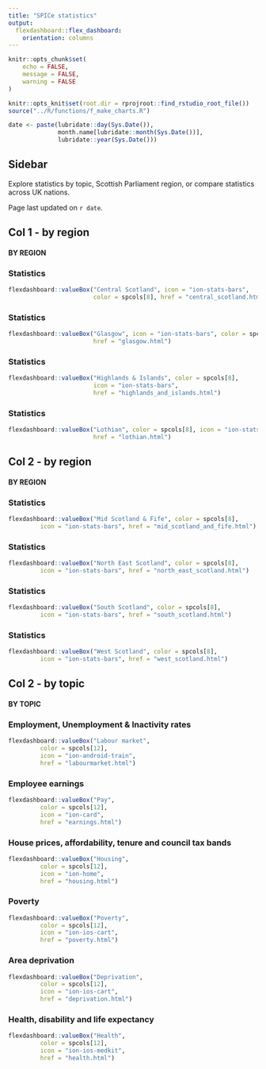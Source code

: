 ```yaml
---
title: "SPICe statistics"
output: 
  flexdashboard::flex_dashboard:
    orientation: columns
---
```


```r

knitr::opts_chunk$set(
	echo = FALSE,
	message = FALSE,
	warning = FALSE
)

knitr::opts_knit$set(root.dir = rprojroot::find_rstudio_root_file())
source("../R/functions/f_make_charts.R")

date <- paste(lubridate::day(Sys.Date()),
              month.name[lubridate::month(Sys.Date())], 
              lubridate::year(Sys.Date()))

```

## Sidebar {.sidebar}

Explore statistics by topic, Scottish Parliament region, or compare statistics across UK nations.

Page last updated on `r date`.

## Col 1 - by region

####  **BY REGION**

### Statistics

```r
flexdashboard::valueBox("Central Scotland", icon = "ion-stats-bars", 
                        color = spcols[8], href = "central_scotland.html")
```

### Statistics

```r
flexdashboard::valueBox("Glasgow", icon = "ion-stats-bars", color = spcols[8],
                        href = "glasgow.html")
```

### Statistics

```r
flexdashboard::valueBox("Highlands & Islands", color = spcols[8], 
                        icon = "ion-stats-bars",
                        href = "highlands_and_islands.html")
```

### Statistics

```r
flexdashboard::valueBox("Lothian", color = spcols[8], icon = "ion-stats-bars",
                        href = "lothian.html")
```

## Col 2 - by region

####  **BY REGION**

### Statistics

```r
flexdashboard::valueBox("Mid Scotland & Fife", color = spcols[8],
         icon = "ion-stats-bars", href = "mid_scotland_and_fife.html")
```

### Statistics

```r
flexdashboard::valueBox("North East Scotland", color = spcols[8],
         icon = "ion-stats-bars", href = "north_east_scotland.html")
```

### Statistics

```r
flexdashboard::valueBox("South Scotland", color = spcols[8],
         icon = "ion-stats-bars", href = "south_scotland.html")
```

### Statistics

```r
flexdashboard::valueBox("West Scotland", color = spcols[8],
         icon = "ion-stats-bars", href = "west_scotland.html")
```

## Col 2 - by topic

#### **BY TOPIC**

### Employment, Unemployment & Inactivity rates

```r
flexdashboard::valueBox("Labour market",
         color = spcols[12],
         icon = "ion-android-train",
         href = "labourmarket.html")
```

### Employee earnings

```r
flexdashboard::valueBox("Pay",
         color = spcols[12],
         icon = "ion-card",
         href = "earnings.html")
```


### House prices, affordability, tenure and council tax bands

```r
flexdashboard::valueBox("Housing",
         color = spcols[12],
         icon = "ion-home",
         href = "housing.html")
```

### Poverty

```r
flexdashboard::valueBox("Poverty",
         color = spcols[12],
         icon = "ion-ios-cart",
         href = "poverty.html")
```

### Area deprivation

```r
flexdashboard::valueBox("Deprivation",
         color = spcols[12],
         icon = "ion-ios-cart",
         href = "deprivation.html")
```


### Health, disability and life expectancy

```r
flexdashboard::valueBox("Health",
         color = spcols[12],
         icon = "ion-ios-medkit",
         href = "health.html")
```
